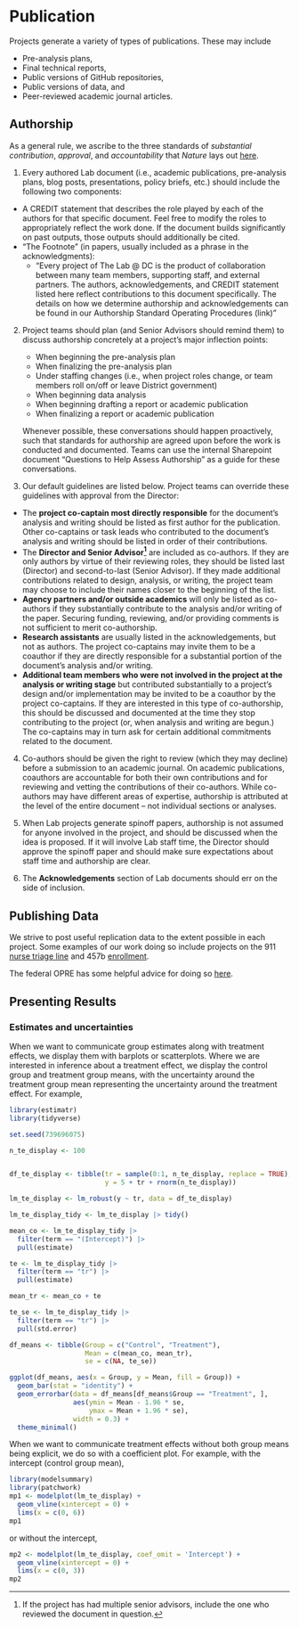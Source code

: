 # Publication

Projects generate a variety of types of publications. These may include

- Pre-analysis plans,
- Final technical reports, 
- Public versions of GitHub repositories, 
- Public versions of data, and
- Peer-reviewed academic journal articles. 

## Authorship

As a general rule, we ascribe to the three standards of _substantial contribution_, _approval_, and _accountability_ that _Nature_ lays out [here](https://www.nature.com/nature/editorial-policies/authorship).

1. Every authored Lab document (i.e., academic publications, pre-analysis plans, blog posts, presentations, policy briefs, etc.) should include the following two components:  

- A CREDIT statement that describes the role played by each of the authors for that specific document. Feel free to modify the roles to appropriately reflect the work done. If the document builds significantly on past outputs, those outputs should additionally be cited.  
- "The Footnote" (in papers, usually included as a phrase in the acknowledgments):
  - "Every project of The Lab @ DC is the product of collaboration between many team members, supporting staff, and external partners. The authors, acknowledgements, and CREDIT statement listed here reflect contributions to this document specifically. The details on how we determine authorship and acknowledgements can be found in our Authorship Standard Operating Procedures (link)"

2. Project teams should plan (and Senior Advisors should remind them) to discuss authorship concretely at a project's major inflection points:  
    - When beginning the pre-analysis plan  
    - When finalizing the pre-analysis plan 
    - Under staffing changes (i.e., when project roles change, or team members roll on/off or leave District government)  
    - When beginning data analysis 
    - When beginning drafting a report or academic publication  
    - When finalizing a report or academic publication 

    Whenever possible, these conversations should happen proactively, such that standards for authorship are agreed upon before the work is conducted and documented. Teams can use the internal Sharepoint document "Questions to Help Assess Authorship" as a guide for these conversations.  

3. Our default guidelines are listed below. Project teams can override these guidelines with approval from the Director:  

- The **project co-captain most directly responsible** for the document's analysis and writing should be listed as first author for the publication. Other co-captains or task leads who contributed to the document's analysis and writing should be listed in order of their contributions.  
- The **Director and Senior Advisor^[If the project has had multiple senior advisors, include the one who reviewed the document in question.]** are included as co-authors. If they are only authors by virtue of their reviewing roles, they should be listed last (Director) and second-to-last (Senior Advisor). If they made additional contributions related to design, analysis, or writing, the project team may choose to include their names closer to the beginning of the list.  
- **Agency partners and/or outside academics** will only be listed as co-authors if they substantially contribute to the analysis and/or writing of the paper. Securing funding, reviewing, and/or providing comments is not sufficient to merit co-authorship.  
- **Research assistants** are usually listed in the acknowledgements, but not as authors. The project co-captains may invite them to be a coauthor if they are directly responsible for a substantial portion of the document’s analysis and/or writing.  
- **Additional team members who were not involved in the project at the analysis or writing stage** but contributed substantially to a project’s design and/or implementation may be invited to be a coauthor by the project co-captains. If they are interested in this type of co-authorship, this should be discussed and documented at the time they stop contributing to the project (or, when analysis and writing are begun.) The co-captains may in turn ask for certain additional commitments related to the document. 

4. Co-authors should be given the right to review (which they may decline) before a submission to an academic journal. On academic publications, coauthors are accountable for both their own contributions and for reviewing and vetting the contributions of their co-authors. While co-authors may have different areas of expertise, authorship is attributed at the level of the entire document -- not individual sections or analyses. 

5. When Lab projects generate spinoff papers, authorship is not assumed for anyone involved in the project, and should be discussed when the idea is proposed. If it will involve Lab staff time, the Director should approve the spinoff paper and should make sure expectations about staff time and authorship are clear.  

6. The **Acknowledgements** section of Lab documents should err on the side of inclusion.  


## Publishing Data

We strive to post useful replication data to the extent possible in each project. Some examples of our work doing so include projects on the 911 [nurse triage line](https://github.com/thelabdc/FEMS-911NurseTriageLine-Public) and 457b [enrollment](https://github.com/thelabdc/DCHR-457b-Public).

The federal OPRE has some helpful advice for doing so [here](https://www.acf.hhs.gov/opre/report/guide-publishing-research-data-secondary-analysis).

## Presenting Results

### Estimates and uncertainties

When we want to communicate group estimates along with treatment effects, we display them with barplots or scatterplots. Where we are interested in inference about a treatment effect, we display the control group and treatment group means, with the uncertainty around the treatment group mean representing the uncertainty around the treatment effect. For example, 

```r
library(estimatr)
library(tidyverse)

set.seed(739696075)

n_te_display <- 100


df_te_display <- tibble(tr = sample(0:1, n_te_display, replace = TRUE),
                        y = 5 + tr + rnorm(n_te_display))

lm_te_display <- lm_robust(y ~ tr, data = df_te_display) 

lm_te_display_tidy <- lm_te_display |> tidy()

mean_co <- lm_te_display_tidy |> 
  filter(term == "(Intercept)") |> 
  pull(estimate)

te <- lm_te_display_tidy |> 
  filter(term == "tr") |> 
  pull(estimate)

mean_tr <- mean_co + te

te_se <- lm_te_display_tidy |> 
  filter(term == "tr") |> 
  pull(std.error)

df_means <- tibble(Group = c("Control", "Treatment"),
                   Mean = c(mean_co, mean_tr),
                   se = c(NA, te_se))

ggplot(df_means, aes(x = Group, y = Mean, fill = Group)) + 
  geom_bar(stat = "identity") + 
  geom_errorbar(data = df_means[df_means$Group == "Treatment", ],
                aes(ymin = Mean - 1.96 * se, 
                    ymax = Mean + 1.96 * se),
                width = 0.3) +
  theme_minimal()
```

When we want to communicate treatment effects without both group means being explicit, we do so with a coefficient plot. For example, with the intercept (control group mean),

```r
library(modelsummary)
library(patchwork)
mp1 <- modelplot(lm_te_display) +
  geom_vline(xintercept = 0) + 
  lims(x = c(0, 6))
mp1
```

or without the intercept,


```r
mp2 <- modelplot(lm_te_display, coef_omit = 'Intercept') +
  geom_vline(xintercept = 0) +
  lims(x = c(0, 3))
mp2
```

